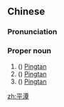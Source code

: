 ==Chinese==
{{zh-forms}}

===Pronunciation===
{{zh-pron
|m=Píngtán
|c=ping4 taam4
|h=pfs=Phìn-thàm
|md=Bìng-tàng
|mn=Pêng-thâm
|cat=pn
}}

===Proper noun===
{{zh-proper noun}}

# ({{zh-l|～[[縣]]}}) [[w:Pingtan County|Pingtan]] {{gloss|a county in [[Fuzhou]], [[Fujian]]}}
# ({{zh-l|～[[島]]}}) [[w:Pingtan Island|Pingtan]] {{gloss|the largest island in Fujian}}
# ({{zh-l|～[[鎮]]}}) [[w:Pingtan, Guangdong|Pingtan]] {{gloss|a town in [[Huizhou]], [[Guangdong]]}}

{{zh-cat|Islands|Towns|China}}

[[zh:平潭]]